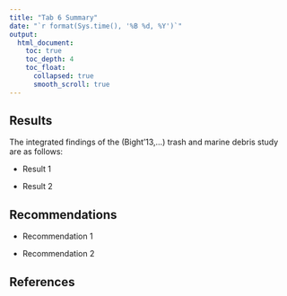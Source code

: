 ```yaml
---
title: "Tab 6 Summary"
date: "`r format(Sys.time(), '%B %d, %Y')`"
output:
  html_document:
    toc: true
    toc_depth: 4
    toc_float: 
      collapsed: true
      smooth_scroll: true 
---
```



## Results 

The integrated findings of the (Bight’13,...) trash and marine debris study are as follows:

- Result 1

- Result 2




## Recommendations 

- Recommendation 1

- Recommendation 2


## References


